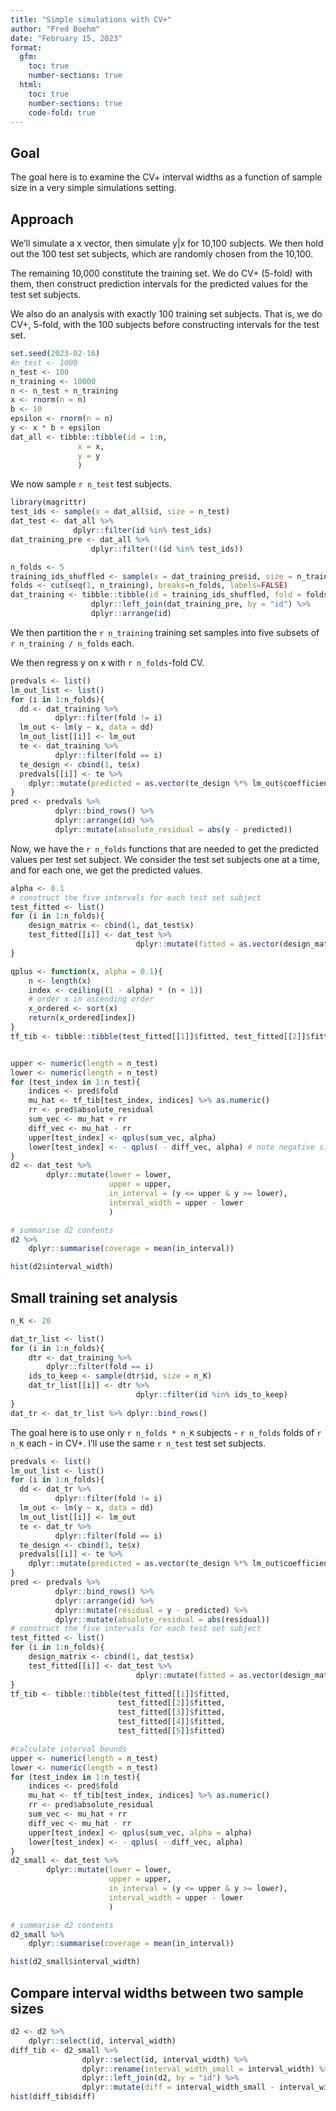 ```yaml
---
title: "Simple simulations with CV+"
author: "Fred Boehm"
date: "February 15, 2023"
format:
  gfm:
    toc: true
    number-sections: true
  html: 
    toc: true
    number-sections: true
    code-fold: true
---
```


## Goal

The goal here is to examine the CV+ interval widths as a function of sample size in 
a very simple simulations setting.

## Approach

We'll simulate a x vector, then simulate y|x for 10,100 subjects.
We then hold out the 100 test set subjects, which are randomly chosen from the
10,100.

The remaining 10,000 constitute the training set. We do CV+ (5-fold) with them, then
construct prediction intervals for the predicted values for the test set subjects.

We also do an analysis with exactly 100 training set subjects. That is, we 
do CV+, 5-fold, with the 100 subjects before constructing intervals for the 
test set.

```r
set.seed(2023-02-16)
#n_test <- 1000
n_test <- 100
n_training <- 10000
n <- n_test + n_training
x <- rnorm(n = n)
b <- 10
epsilon <- rnorm(n = n)
y <- x * b + epsilon
dat_all <- tibble::tibble(id = 1:n,
               x = x,
               y = y
               )
```

We now sample `r n_test` test subjects.

```r
library(magrittr)
test_ids <- sample(x = dat_all$id, size = n_test)
dat_test <- dat_all %>%
              dplyr::filter(id %in% test_ids)
dat_training_pre <- dat_all %>%
                  dplyr::filter(!(id %in% test_ids))
```


```r
n_folds <- 5
training_ids_shuffled <- sample(x = dat_training_pre$id, size = n_training)
folds <- cut(seq(1, n_training), breaks=n_folds, labels=FALSE)
dat_training <- tibble::tibble(id = training_ids_shuffled, fold = folds) %>%
                  dplyr::left_join(dat_training_pre, by = "id") %>%
                  dplyr::arrange(id)
```

We then partition the `r n_training` training set samples into
five subsets of `r n_training / n_folds` each.


We then regress y on x with `r n_folds`-fold CV.

```r
predvals <- list()
lm_out_list <- list()
for (i in 1:n_folds){
  dd <- dat_training %>%
          dplyr::filter(fold != i)
  lm_out <- lm(y ~ x, data = dd)
  lm_out_list[[i]] <- lm_out
  te <- dat_training %>%
          dplyr::filter(fold == i)
  te_design <- cbind(1, te$x)
  predvals[[i]] <- te %>%
    dplyr::mutate(predicted = as.vector(te_design %*% lm_out$coefficients))  
}
pred <- predvals %>%
          dplyr::bind_rows() %>%
          dplyr::arrange(id) %>%
          dplyr::mutate(absolute_residual = abs(y - predicted))
```

Now, we have the `r n_folds` functions that are needed to get the
predicted values per test set subject. We consider the test set 
subjects one at a time, and for each one, we get the predicted values.

```r
alpha <- 0.1
# construct the five intervals for each test set subject
test_fitted <- list()
for (i in 1:n_folds){
    design_matrix <- cbind(1, dat_test$x)
    test_fitted[[i]] <- dat_test %>% 
                            dplyr::mutate(fitted = as.vector(design_matrix %*% lm_out_list[[i]]$coefficients))
}
```

```r
qplus <- function(x, alpha = 0.1){
    n <- length(x)
    index <- ceiling((1 - alpha) * (n + 1))
    # order x in ascending order
    x_ordered <- sort(x)
    return(x_ordered[index])
}
tf_tib <- tibble::tibble(test_fitted[[1]]$fitted, test_fitted[[2]]$fitted, test_fitted[[3]]$fitted, test_fitted[[4]]$fitted, test_fitted[[5]]$fitted)


upper <- numeric(length = n_test)
lower <- numeric(length = n_test)
for (test_index in 1:n_test){
    indices <- pred$fold
    mu_hat <- tf_tib[test_index, indices] %>% as.numeric()
    rr <- pred$absolute_residual
    sum_vec <- mu_hat + rr 
    diff_vec <- mu_hat - rr
    upper[test_index] <- qplus(sum_vec, alpha)    
    lower[test_index] <- - qplus( - diff_vec, alpha) # note negative signs
}
d2 <- dat_test %>%
        dplyr::mutate(lower = lower, 
                      upper = upper, 
                      in_interval = (y <= upper & y >= lower),
                      interval_width = upper - lower
                      )
```

```r
# summarise d2 contents
d2 %>%
    dplyr::summarise(coverage = mean(in_interval))
```

```r
hist(d2$interval_width)
```

## Small training set analysis



```r
n_K <- 20

dat_tr_list <- list()
for (i in 1:n_folds){
    dtr <- dat_training %>%
        dplyr::filter(fold == i)
    ids_to_keep <- sample(dtr$id, size = n_K)
    dat_tr_list[[i]] <- dtr %>%
                            dplyr::filter(id %in% ids_to_keep)    
}
dat_tr <- dat_tr_list %>% dplyr::bind_rows()
```

The goal here is to use only `r n_folds * n_K` subjects - `r n_folds` folds of `r n_K` each - in CV+. 
I'll use the same `r n_test` test set subjects.



```r
predvals <- list()
lm_out_list <- list()
for (i in 1:n_folds){
  dd <- dat_tr %>%
          dplyr::filter(fold != i)
  lm_out <- lm(y ~ x, data = dd)
  lm_out_list[[i]] <- lm_out
  te <- dat_tr %>%
          dplyr::filter(fold == i)
  te_design <- cbind(1, te$x)
  predvals[[i]] <- te %>%
    dplyr::mutate(predicted = as.vector(te_design %*% lm_out$coefficients))  
}
pred <- predvals %>%
          dplyr::bind_rows() %>%
          dplyr::arrange(id) %>%
          dplyr::mutate(residual = y - predicted) %>%
          dplyr::mutate(absolute_residual = abs(residual))
# construct the five intervals for each test set subject
test_fitted <- list()
for (i in 1:n_folds){
    design_matrix <- cbind(1, dat_test$x)
    test_fitted[[i]] <- dat_test %>% 
                            dplyr::mutate(fitted = as.vector(design_matrix %*% lm_out_list[[i]]$coefficients))
}
tf_tib <- tibble::tibble(test_fitted[[1]]$fitted, 
                        test_fitted[[2]]$fitted, 
                        test_fitted[[3]]$fitted, 
                        test_fitted[[4]]$fitted, 
                        test_fitted[[5]]$fitted)

#calculate interval bounds
upper <- numeric(length = n_test)
lower <- numeric(length = n_test)
for (test_index in 1:n_test){
    indices <- pred$fold
    mu_hat <- tf_tib[test_index, indices] %>% as.numeric()
    rr <- pred$absolute_residual
    sum_vec <- mu_hat + rr 
    diff_vec <- mu_hat - rr
    upper[test_index] <- qplus(sum_vec, alpha = alpha)    
    lower[test_index] <- - qplus( - diff_vec, alpha)
}
d2_small <- dat_test %>%
        dplyr::mutate(lower = lower, 
                      upper = upper, 
                      in_interval = (y <= upper & y >= lower),
                      interval_width = upper - lower
                      )

```

```r
# summarise d2 contents
d2_small %>%
    dplyr::summarise(coverage = mean(in_interval))
```

```r
hist(d2_small$interval_width)
```

## Compare interval widths between two sample sizes

```r
d2 <- d2 %>%
    dplyr::select(id, interval_width)
diff_tib <- d2_small %>%
                dplyr::select(id, interval_width) %>%
                dplyr::rename(interval_width_small = interval_width) %>%
                dplyr::left_join(d2, by = "id") %>%
                dplyr::mutate(diff = interval_width_small - interval_width)
hist(diff_tib$diff)
```

